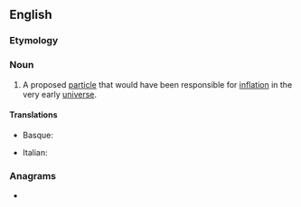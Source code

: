 ==English==

===Etymology===
{{suffix|en|inflate|on}}

===Noun===
{{wikipedia}}
{{en-noun}}

# {{lb|en|physics}} A proposed [[particle]] that would have been responsible for [[inflation]] in the very early [[universe]].

====Translations====
{{trans-top|proposed particle}}
* Basque: {{t+|eu|inflatoi}}
{{trans-mid}}
* Italian: {{t|it|inflatone|m}}
{{trans-bottom}}

===Anagrams===
* {{anagrams|en|fontinal}}